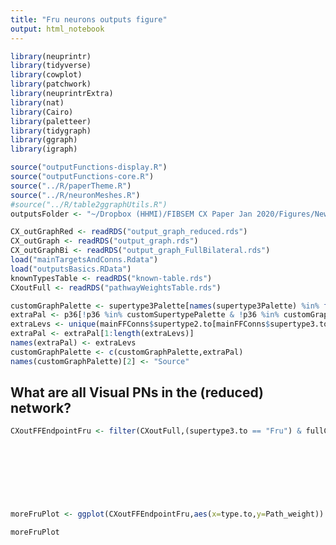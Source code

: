 ```yaml
---
title: "Fru neurons outputs figure"
output: html_notebook
---
```


```r
library(neuprintr)
library(tidyverse)
library(cowplot)
library(patchwork)
library(neuprintrExtra)
library(nat)
library(Cairo)
library(paletteer)
library(tidygraph)
library(ggraph)
library(igraph)
```

```r
source("outputFunctions-display.R")
source("outputFunctions-core.R")
source("../R/paperTheme.R")
source("../R/neuronMeshes.R")
#source("../R/table2ggraphUtils.R")
outputsFolder <- "~/Dropbox (HHMI)/FIBSEM CX Paper Jan 2020/Figures/NewOutputs/figure8-VisualPNs/"
```

```r
CX_outGraphRed <- readRDS("output_graph_reduced.rds")
CX_outGraph <- readRDS("output_graph.rds")
CX_outGraphBi <- readRDS("output_graph_FullBilateral.rds")
load("mainTargetsAndConns.Rdata")
load("outputsBasics.RData")
knownTypesTable <- readRDS("known-table.rds")
CXoutFull <- readRDS("pathwayWeightsTable.rds")
```

```r
customGraphPalette <- supertype3Palette[names(supertype3Palette) %in% filter(mainFFConns, Path_weight>0.005)$supertype3.to]
extraPal <- p36[!p36 %in% customSupertypePalette & !p36 %in% customGraphPalette]
extraLevs <- unique(mainFFConns$supertype2.to[mainFFConns$supertype3.to=="Terra incognita"])
extraPal <- extraPal[1:length(extraLevs)]
names(extraPal) <- extraLevs
customGraphPalette <- c(customGraphPalette,extraPal)
names(customGraphPalette)[2] <- "Source"
```


## What are all Visual PNs in the (reduced) network?

```r

CXoutFFEndpointFru <- filter(CXoutFull,(supertype3.to == "Fru") & fullCXwr>0.0005) %>% mutate(supertype.to=knownTypesTable$supertype[match(type.to,knownTypesTable$type)],
                                                                                                                         supertype.from=CXOutputNeurons$supertype[match(databaseType.from,CXOutputNeurons$databaseType)],
                                                                                                                         customSupertype = case_when(supertype.from %in% c("PFL") ~ databaseType.from,
                                                                                                                                                     grepl("ExR8",supertype.from) ~ as.character(supertype.from),
                                                                                                                                                     type.from %in% c("PFR_b_L*") ~ databaseType.from,
                                                                                                                                                     TRUE ~ "Other")
                                                                                                                                                    
                                                                                                                         )

moreFruPlot <- ggplot(CXoutFFEndpointFru,aes(x=type.to,y=Path_weight)) + geom_col(aes(fill=customSupertype))+ scale_fill_manual(name="Source type",values=c(customSupertypePalette,"Other"="grey90"))+theme_paper() +  theme(axis.text.x = element_text(angle=90,hjust = 1,vjust=0.5)) + ylab("total pathway weight") + xlab("Descending neuron")  + theme(strip.text.x = element_text(angle=60),strip.background = element_rect(fill="grey90"))

moreFruPlot
```
